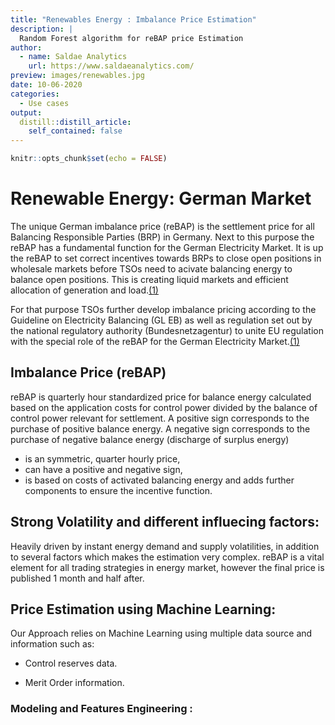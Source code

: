 ```yaml
---
title: "Renewables Energy : Imbalance Price Estimation"
description: |
  Random Forest algorithm for reBAP price Estimation
author:
  - name: Saldae Analytics
    url: https://www.saldaeanalytics.com/
preview: images/renewables.jpg
date: 10-06-2020
categories:
  - Use cases
output:
  distill::distill_article:
    self_contained: false
---
```


```r
knitr::opts_chunk$set(echo = FALSE)
```

# Renewable Energy: German Market 
The unique German imbalance price (reBAP) is the settlement price for all Balancing Responsible Parties (BRP) in Germany. Next to this purpose the reBAP has a fundamental function for the German Electricity Market. It is up the reBAP to set correct incentives towards BRPs to close open positions in wholesale markets before TSOs need to acivate balancing energy to balance open positions. This is creating liquid markets and efficient allocation of generation and load.[(1)](https://www.regelleistung.net/ext/static/rebap?lang=en) <br>

For that purpose TSOs further develop imbalance pricing according to the Guideline on Electricity Balancing (GL EB) as well as regulation set out by the national regulatory authority (Bundesnetzagentur) to unite EU regulation with the special role of the reBAP for the German Electricity Market.[(1)](https://www.regelleistung.net/ext/static/rebap?lang=en)




## Imbalance Price (reBAP)

reBAP is quarterly hour standardized price for balance energy calculated based on the application costs for control power divided by the balance of control power relevant for settlement.
A positive sign corresponds to the purchase of positive balance energy. A negative sign corresponds to the purchase of negative balance energy (discharge of surplus energy)

* is an symmetric, quarter hourly price,
* can have a positive and negative sign,
* is based on costs of activated balancing energy and adds further components to ensure the incentive function.

## Strong Volatility and different influecing factors:

Heavily driven by instant energy demand and supply volatilities, in addition to several factors which makes the estimation very complex.
reBAP is a vital element for all trading strategies in energy market, however the final price is published 1 month and half after.

## Price Estimation using Machine Learning: 

Our Approach relies on Machine Learning using multiple data source and information such as:

- Control reserves data.

- Merit Order information.

### Modeling and Features Engineering : 



